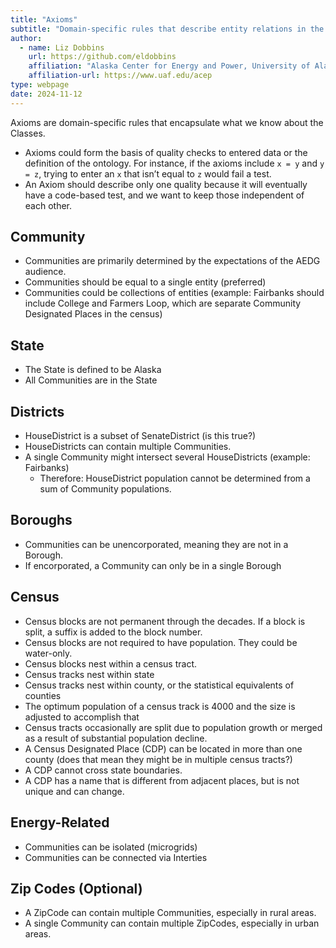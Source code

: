 ```yaml
---
title: "Axioms"
subtitle: "Domain-specific rules that describe entity relations in the Alaska Community Ontology"
author:
  - name: Liz Dobbins
    url: https://github.com/eldobbins
    affiliation: "Alaska Center for Energy and Power, University of Alaska Fairbanks"
    affiliation-url: https://www.uaf.edu/acep 
type: webpage
date: 2024-11-12
---
```


Axioms are domain-specific rules that encapsulate what we know about the Classes.

  - Axioms could form the basis of quality checks to entered data or the definition of the ontology. For instance, if the axioms include `x = y` and `y = z`, trying to enter an `x` that isn't equal to `z` would fail a test.
  - An Axiom should describe only one quality because it will eventually have a code-based test, and we want to keep those independent of each other.
  

## Community
- Communities are primarily determined by the expectations of the AEDG audience.
- Communities should be equal to a single entity (preferred)
- Communities could be collections of entities (example: Fairbanks should include College and Farmers Loop, which are separate Community Designated Places in the census)

## State
- The State is defined to be Alaska
- All Communities are in the State

## Districts

- HouseDistrict is a subset of SenateDistrict (is this true?)
- HouseDistricts can contain multiple Communities.
- A single Community might intersect several HouseDistricts (example: Fairbanks)
  - Therefore: HouseDistrict population cannot be determined from a sum of Community populations.

## Boroughs
- Communities can be unencorporated, meaning they are not in a Borough.
- If encorporated, a Community can only be in a single Borough

## Census
- Census blocks are not permanent through the decades. If a block is split, a suffix is added to the block number.
- Census blocks are not required to have population. They could be water-only.
- Census blocks nest within a census tract. 
- Census tracks nest within state
- Census tracks nest within county, or the statistical equivalents of counties
- The optimum population of a census track is 4000 and the size is adjusted to accomplish that
- Census tracts occasionally are split due to population growth or merged as a result of substantial population decline.
- A Census Designated Place (CDP) can be located in more than one county (does that mean they might be in multiple census tracts?)
- A CDP cannot cross state boundaries.
- A CDP has a name that is different from adjacent places, but is not unique and can change.

## Energy-Related
- Communities can be isolated (microgrids)
- Communities can be connected via Interties

## Zip Codes (Optional)
- A ZipCode can contain multiple Communities, especially in rural areas.
- A single Community can contain multiple ZipCodes, especially in urban areas.
